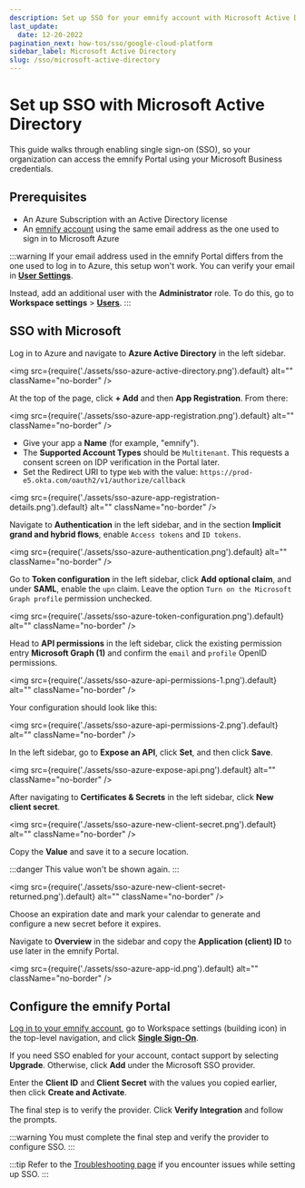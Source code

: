 ```yaml
---
description: Set up SSO for your emnify account with Microsoft Active Directory
last_update:
  date: 12-20-2022
pagination_next: how-tos/sso/google-cloud-platform
sidebar_label: Microsoft Active Directory
slug: /sso/microsoft-active-directory
---
```


# Set up SSO with Microsoft Active Directory

This guide walks through enabling single sign-on (SSO), so your organization can access the emnify Portal using your Microsoft Business credentials.

## Prerequisites

- An Azure Subscription with an Active Directory license
- An [emnify account](/quickstart) using the same email address as the one used to sign in to Microsoft Azure

:::warning
If your email address used in the emnify Portal differs from the one used to log in to Azure, this setup won't work.
You can verify your email in [**User Settings**](https://portal.emnify.com/user-settings).

Instead, add an additional user with the **Administrator** role.
To do this, go to **Workspace settings**&nbsp;<span aria-label="and then">></span> [**Users**](https://portal.emnify.com/organisation-settings/users).
:::

## SSO with Microsoft

Log in to Azure and navigate to **Azure Active Directory** in the left sidebar.

<img
  src={require('./assets/sso-azure-active-directory.png').default}
  alt=""
  className="no-border"
/>

At the top of the page, click **+ Add** and then **App Registration**.
From there:

<img
  src={require('./assets/sso-azure-app-registration.png').default}
  alt=""
  className="no-border"
/>

- Give your app a **Name** (for example, "emnify").
- The **Supported Account Types** should be `Multitenant`.
This requests a consent screen on IDP verification in the Portal later.
- Set the Redirect URI to type `Web` with the value: `https://prod-e5.okta.com/oauth2/v1/authorize/callback`

<img
  src={require('./assets/sso-azure-app-registration-details.png').default}
  alt=""
  className="no-border"
/>

Navigate to **Authentication** in the left sidebar, and in the section **Implicit grand and hybrid flows**, enable `Access tokens` and `ID tokens`.

<img
  src={require('./assets/sso-azure-authentication.png').default}
  alt=""
  className="no-border"
/>

Go to **Token configuration** in the left sidebar, click **Add optional claim**, and under **SAML**, enable the `upn` claim.
Leave the option `Turn on the Microsoft Graph profile` permission unchecked.

<img
  src={require('./assets/sso-azure-token-configuration.png').default}
  alt=""
  className="no-border"
/>

Head to **API permissions** in the left sidebar, click the existing permission entry **Microsoft Graph (1)** and confirm the `email` and `profile` OpenID permissions.

<img
  src={require('./assets/sso-azure-api-permissions-1.png').default}
  alt=""
  className="no-border"
/>

Your configuration should look like this:

<img
  src={require('./assets/sso-azure-api-permissions-2.png').default}
  alt=""
  className="no-border"
/>

In the left sidebar, go to **Expose an API**, click **Set**, and then click **Save**.

<img
  src={require('./assets/sso-azure-expose-api.png').default}
  alt=""
  className="no-border"
/>

After navigating to **Certificates & Secrets** in the left sidebar, click **New client secret**.

<img
  src={require('./assets/sso-azure-new-client-secret.png').default}
  alt=""
  className="no-border"
/>

Copy the **Value** and save it to a secure location.

:::danger
This value won't be shown again.
:::

<img
  src={require('./assets/sso-azure-new-client-secret-returned.png').default}
  alt=""
  className="no-border"
/>

Choose an expiration date and mark your calendar to generate and configure a new secret before it expires.

Navigate to **Overview** in the sidebar and copy the **Application (client) ID** to use later in the emnify Portal.

<img
  src={require('./assets/sso-azure-app-id.png').default}
  alt=""
  className="no-border"
/>

## Configure the emnify Portal

[Log in to your emnify account](https://portal.emnify.com/sign/), go to Workspace settings (building icon) in the top-level navigation, and click [**Single Sign-On**](https://portal.emnify.com/organisation-settings/federation).

If you need SSO enabled for your account, contact support by selecting **Upgrade**.
Otherwise, click **Add** under the Microsoft SSO provider.

Enter the **Client ID** and **Client Secret** with the values you copied earlier, then click **Create and Activate**.

The final step is to verify the provider.
Click **Verify Integration** and follow the prompts.

:::warning
You must complete the final step and verify the provider to configure SSO.
:::

:::tip
Refer to the [Troubleshooting page](/sso/troubleshooting#microsoft-active-directory) if you encounter issues while setting up SSO.
:::

